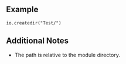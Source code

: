 {{Lua/Function |
  prototype = io.createdir(string {{arg|name}}) |
  description = Creates the directory with the specified name.
}}

==Example==

<syntaxhighlight>
io.createdir("Test/")
</syntaxhighlight>

==Additional Notes==
*The path is relative to the module directory.